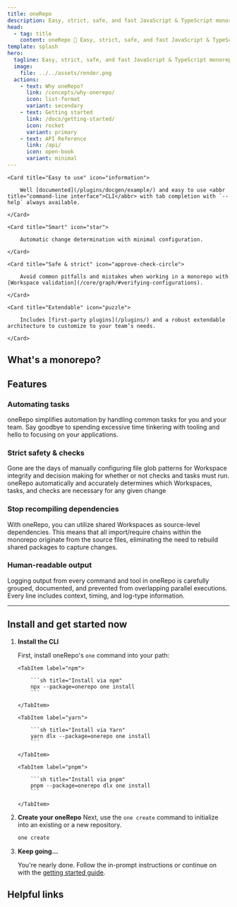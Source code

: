 ```yaml
---
title: oneRepo
description: Easy, strict, safe, and fast JavaScript & TypeScript monorepo toolchain for high performance teams.
head:
  - tag: title
    content: oneRepo 🚀 Easy, strict, safe, and fast JavaScript & TypeScript monorepo toolchain for high performance teams.
template: splash
hero:
  tagline: Easy, strict, safe, and fast JavaScript & TypeScript monorepo toolchain for high performance teams.
  image:
    file: ../../assets/render.png
  actions:
    - text: Why oneRepo?
      link: /concepts/why-onerepo/
      icon: list-format
      variant: secondary
    - text: Getting started
      link: /docs/getting-started/
      icon: rocket
      variant: primary
    - text: API Reference
      link: /api/
      icon: open-book
      variant: minimal
---
```



<Aurora bands={40} />

<CardGrid stagger>

    <Card title="Easy to use" icon="information">

    	Well [documented](/plugins/docgen/example/) and easy to use <abbr title="command-line interface">CLI</abbr> with tab completion with `--help` always available.

    </Card>

    <Card title="Smart" icon="star">

    	Automatic change determination with minimal configuration.

    </Card>

    <Card title="Safe & strict" icon="approve-check-circle">

    	Avoid common pitfalls and mistakes when working in a monorepo with [Workspace validation](/core/graph/#verifying-configurations).

    </Card>

    <Card title="Extendable" icon="puzzle">

    	Includes [first-party plugins](/plugins/) and a robust extendable architecture to customize to your team’s needs.

    </Card>

</CardGrid>

## What's a monorepo?

<LinkCard
	title="Monorepo primer"
	description="Refresh your knowledge on why a monorepo may be right for you"
	href="/concepts/primer/"
/>

## Features

### <Icon name="rocket" /> Automating tasks

oneRepo simplifies automation by handling common tasks for you and your team. Say goodbye to spending excessive time tinkering with tooling and hello to focusing on your applications.

### <Icon name="approve-check-circle" /> Strict safety & checks

Gone are the days of manually configuring file glob patterns for Workspace integrity and decision making for whether or not checks and tasks must run. oneRepo automatically and accurately determines which Workspaces, tasks, and checks are necessary for any given change

### <Icon name="puzzle" /> Stop recompiling dependencies

With oneRepo, you can utilize shared Workspaces as source-level dependencies. This means that all import/require chains within the monorepo originate from the source files, eliminating the need to rebuild shared packages to capture changes.

### <Icon name="list-format" /> Human-readable output

Logging output from every command and tool in oneRepo is carefully grouped, documented, and prevented from overlapping parallel executions. Every line includes context, timing, and log-type information.

---

<LinkCard
	title="Full feature list"
	href="/concepts/why-onerepo/#features"
	description="oneRepo is full of a ton of features focused on speed and safety. We haven’t even scratched the surface!"
	icon="rocket"
/>

## Install and get started now

<Steps>

1.  **Install the CLI**

    First, install oneRepo's `one` command into your path:

    <Tabs group="pkgmanager">

        <TabItem label="npm">

        	```sh title="Install via npm"
        	npx --package=onerepo one install
        	```

        </TabItem>

        <TabItem label="yarn">

        	```sh title="Install via Yarn"
        	yarn dlx --package=onerepo one install
        	```

        </TabItem>

        <TabItem label="pnpm">

        	```sh title="Install via pnpm"
        	pnpm --package=onerepo dlx one install
        	```

        </TabItem>

    </Tabs>

1.  **Create your oneRepo**
    Next, use the `one create` command to initialize into an existing or a new repository.

    ```sh title="Initialize oneRepo in a new or existing repository"
    one create
    ```

1.  **Keep going…**

    You're nearly done. Follow the in-prompt instructions or continue on with the [getting started guide](/docs/getting-started/).

</Steps>

## Helpful links

<CardGrid>
	<LinkCard title="Configuration" href="/docs/config/" />
	<LinkCard title="Custom commands" href="/docs/commands/" />
	<LinkCard title="Changelog" href="/changelogs/" />
	<LinkCard title="GitHub" href="https://github.com/paularmstrong/onerepo" />
</CardGrid>
